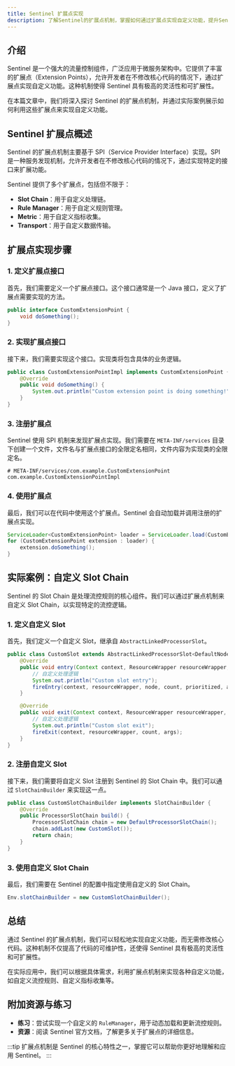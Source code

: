 ```yaml
---
title: Sentinel 扩展点实现
description: 了解Sentinel的扩展点机制，掌握如何通过扩展点实现自定义功能，提升Sentinel的灵活性和可扩展性。
---
```


## 介绍

Sentinel 是一个强大的流量控制组件，广泛应用于微服务架构中。它提供了丰富的扩展点（Extension Points），允许开发者在不修改核心代码的情况下，通过扩展点实现自定义功能。这种机制使得 Sentinel 具有极高的灵活性和可扩展性。

在本篇文章中，我们将深入探讨 Sentinel 的扩展点机制，并通过实际案例展示如何利用这些扩展点来实现自定义功能。

## Sentinel 扩展点概述

Sentinel 的扩展点机制主要基于 SPI（Service Provider Interface）实现。SPI 是一种服务发现机制，允许开发者在不修改核心代码的情况下，通过实现特定的接口来扩展功能。

Sentinel 提供了多个扩展点，包括但不限于：

- **Slot Chain**：用于自定义处理链。
- **Rule Manager**：用于自定义规则管理。
- **Metric**：用于自定义指标收集。
- **Transport**：用于自定义数据传输。

## 扩展点实现步骤

### 1. 定义扩展点接口

首先，我们需要定义一个扩展点接口。这个接口通常是一个 Java 接口，定义了扩展点需要实现的方法。

```java
public interface CustomExtensionPoint {
    void doSomething();
}
```

### 2. 实现扩展点接口

接下来，我们需要实现这个接口。实现类将包含具体的业务逻辑。

```java
public class CustomExtensionPointImpl implements CustomExtensionPoint {
    @Override
    public void doSomething() {
        System.out.println("Custom extension point is doing something!");
    }
}
```

### 3. 注册扩展点

Sentinel 使用 SPI 机制来发现扩展点实现。我们需要在 `META-INF/services` 目录下创建一个文件，文件名与扩展点接口的全限定名相同，文件内容为实现类的全限定名。

```
# META-INF/services/com.example.CustomExtensionPoint
com.example.CustomExtensionPointImpl
```

### 4. 使用扩展点

最后，我们可以在代码中使用这个扩展点。Sentinel 会自动加载并调用注册的扩展点实现。

```java
ServiceLoader<CustomExtensionPoint> loader = ServiceLoader.load(CustomExtensionPoint.class);
for (CustomExtensionPoint extension : loader) {
    extension.doSomething();
}
```

## 实际案例：自定义 Slot Chain

Sentinel 的 Slot Chain 是处理流控规则的核心组件。我们可以通过扩展点机制来自定义 Slot Chain，以实现特定的流控逻辑。

### 1. 定义自定义 Slot

首先，我们定义一个自定义 Slot，继承自 `AbstractLinkedProcessorSlot`。

```java
public class CustomSlot extends AbstractLinkedProcessorSlot<DefaultNode> {
    @Override
    public void entry(Context context, ResourceWrapper resourceWrapper, DefaultNode node, int count, boolean prioritized, Object... args) throws Throwable {
        // 自定义处理逻辑
        System.out.println("Custom slot entry");
        fireEntry(context, resourceWrapper, node, count, prioritized, args);
    }

    @Override
    public void exit(Context context, ResourceWrapper resourceWrapper, int count, Object... args) {
        // 自定义处理逻辑
        System.out.println("Custom slot exit");
        fireExit(context, resourceWrapper, count, args);
    }
}
```

### 2. 注册自定义 Slot

接下来，我们需要将自定义 Slot 注册到 Sentinel 的 Slot Chain 中。我们可以通过 `SlotChainBuilder` 来实现这一点。

```java
public class CustomSlotChainBuilder implements SlotChainBuilder {
    @Override
    public ProcessorSlotChain build() {
        ProcessorSlotChain chain = new DefaultProcessorSlotChain();
        chain.addLast(new CustomSlot());
        return chain;
    }
}
```

### 3. 使用自定义 Slot Chain

最后，我们需要在 Sentinel 的配置中指定使用自定义的 Slot Chain。

```java
Env.slotChainBuilder = new CustomSlotChainBuilder();
```

## 总结

通过 Sentinel 的扩展点机制，我们可以轻松地实现自定义功能，而无需修改核心代码。这种机制不仅提高了代码的可维护性，还使得 Sentinel 具有极高的灵活性和可扩展性。

在实际应用中，我们可以根据具体需求，利用扩展点机制来实现各种自定义功能，如自定义流控规则、自定义指标收集等。

## 附加资源与练习

- **练习**：尝试实现一个自定义的 `RuleManager`，用于动态加载和更新流控规则。
- **资源**：阅读 Sentinel 官方文档，了解更多关于扩展点的详细信息。

:::tip
扩展点机制是 Sentinel 的核心特性之一，掌握它可以帮助你更好地理解和应用 Sentinel。
:::